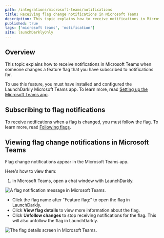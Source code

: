 ```yaml
---
path: /integrations/microsoft-teams/notifications
title: Receiving flag change notifications in Microsoft Teams
description: This topic explains how to receive notifications in Microsoft Teams when someone changes a feature flag that you have subscribed to notifications for.
published: true
tags: ['microsoft teams', 'notification']
site: launchDarklyOnly
---
```


## Overview

This topic explains how to receive notifications in Microsoft Teams when someone changes a feature flag that you have subscribed to notifications for.

To use this feature, you must have installed and configured the LaunchDarkly Microsoft Teams app. To learn more, read [Setting up the Microsoft Teams app](/integrations/microsoft-teams/setting-up).

## Subscribing to flag notifications

To receive notifications when a flag is changed, you must follow the flag. To learn more, read [Following flags](/home/organize/flags-list#following-flags).

## Viewing flag change notifications in Microsoft Teams

Flag change notifications appear in the Microsoft Teams app. 

Here's how to view them:

1. In Microsoft Teams, open a chat window with LaunchDarkly.

![A flag notification message in Microsoft Teams.](teams-ld-flag-notification.png)

- Click the flag name after "Feature flag:" to open the flag in LaunchDarkly.
- Click **View flag details** to view more information about the flag.
- Click **Unfollow changes** to stop receiving notifications for the flag. This will also unfollow the flag in LaunchDarkly.

![The flag details screen in Microsoft Teams.](teams-ld-flag-details.png)
